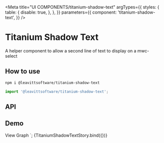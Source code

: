 
<Meta
  title="UI COMPONENTS/titanium-shadow-text"
  argTypes={{
    styles: {
      table: {
        disable: true,
      },
    },
  }}
  parameters={{
    component: 'titanium-shadow-text',
  }}
/>

# Titanium Shadow Text

A helper component to allow a second line of text to display on a mwc-select

## How to use

```bash
npm i @leavittsoftware/titanium-shadow-text
```

```js
import '@leavittsoftware/titanium-shadow-text';
```

## API

<ArgsTable story={PRIMARY_STORY} />

## Demo

  <mwc-list-item graphic="avatar" twoline value="Graph">
    <titanium-icon template slot="graphic" icon="assessment"></titanium-icon>
    <span>View Graph</span>
    <span slot="secondary"><titanium-shadow-text text="Display the assessment data graphical format"></titanium-shadow-text></span>
  </mwc-list-item>
`;

<Canvas withToolbar>
  <Story name="Docs">{TitaniumShadowTextStory.bind({})}</Story>
</Canvas>
